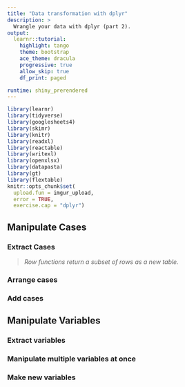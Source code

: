 ```yaml
---
title: "Data transformation with dplyr"
description: >
  Wrangle your data with dplyr (part 2).
output: 
  learnr::tutorial:
    highlight: tango
    theme: bootstrap
    ace_theme: dracula
    progressive: true
    allow_skip: true
    df_print: paged

runtime: shiny_prerendered
---
```


```r
library(learnr)
library(tidyverse)
library(googlesheets4)
library(skimr)
library(knitr)
library(readxl)
library(reactable)
library(writexl)
library(openxlsx)
library(datapasta)
library(gt)
library(flextable)
knitr::opts_chunk$set(
  upload.fun = imgur_upload, 
  error = TRUE,
  exercise.cap = "dplyr")
```

## Manipulate Cases

### Extract Cases

> *Row functions return a subset of rows as a new table.*

### Arrange cases

### Add cases

## Manipulate Variables

### Extract variables

### Manipulate multiple variables at once

### Make new variables 

